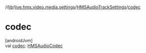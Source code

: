 //[lib](../../../index)/[live.hms.video.media.settings](../index)/[HMSAudioTrackSettings](index)/[codec](codec)

# codec

[androidJvm]\
val [codec](codec): [HMSAudioCodec](../../live.hms.video.media.codec/-h-m-s-audio-codec/index)
